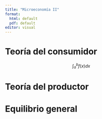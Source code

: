 ```yaml
---
title: "Microeconomía II"
format:
  html: default
  pdf: default
editor: visual
---
```


# Teoría del consumidor

$$
\int_a^b f(x)dx
$$

# Teoría del productor

# Equilibrio general
